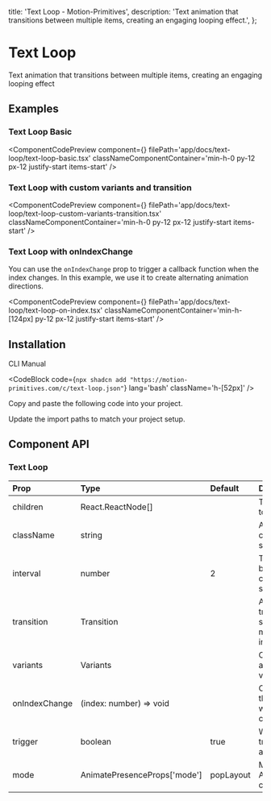   title: 'Text Loop - Motion-Primitives',
  description:
    'Text animation that transitions between multiple items, creating an engaging looping effect.',
};


# Text Loop

Text animation that transitions between multiple items, creating an engaging looping effect

## Examples

### Text Loop Basic

<ComponentCodePreview
  component={<TextLoopBasic />}
  filePath='app/docs/text-loop/text-loop-basic.tsx'
  classNameComponentContainer='min-h-0 py-12 px-12 justify-start items-start'
/>

### Text Loop with custom variants and transition

<ComponentCodePreview
  component={<TextLoopCustomVariantsTransition />}
  filePath='app/docs/text-loop/text-loop-custom-variants-transition.tsx'
  classNameComponentContainer='min-h-0 py-12 px-12 justify-start items-start'
/>

### Text Loop with onIndexChange

You can use the `onIndexChange` prop to trigger a callback function when the index changes. In this example, we use it to create alternating animation directions.

<ComponentCodePreview
  component={<TextLoopOnIndexChange />}
  filePath='app/docs/text-loop/text-loop-on-index.tsx'
  classNameComponentContainer='min-h-[124px] py-12 px-12 justify-start items-start'
/>

## Installation

<Tabs defaultValue="cli">

<TabsList>
  <TabsTrigger value='cli'>CLI</TabsTrigger>
  <TabsTrigger value='manual'>Manual</TabsTrigger>
</TabsList>

<TabsContent value="cli">

<CodeBlock
  code={`npx shadcn add "https://motion-primitives.com/c/text-loop.json"`}
  lang='bash'
  className='h-[52px]'
/>

</TabsContent>

<TabsContent value="manual">

<Steps>

<Step>Copy and paste the following code into your project.</Step>

<CodeBlock filePath='components/core/text-loop.tsx' />

<Step>Update the import paths to match your project setup.</Step>

</Steps>

</TabsContent>

</Tabs>

## Component API

### Text Loop

| Prop          | Type                         | Default   | Description                                                     |
| :------------ | :--------------------------- | :-------- | :---------------------------------------------------------------|
| children      | React.ReactNode[]            |           | The text content to be animated.                                |
| className     | string                       |           | Additional CSS classes for styling.                             |
| interval      | number                       | 2         | Time interval between text changes in seconds.                  |
| transition    | Transition                   |           | Animation transition settings. Can't be more than the interval. |
| variants      | Variants                     |           | Custom animation variants.                                      |
| onIndexChange | (index: number) => void      |           | Callback function that triggers when the index changes.         |
| trigger       | boolean                      | true      | Whether to trigger the animation.                               |
| mode          | AnimatePresenceProps['mode'] | popLayout | Mode of for the AnimatePresence component.                      |

